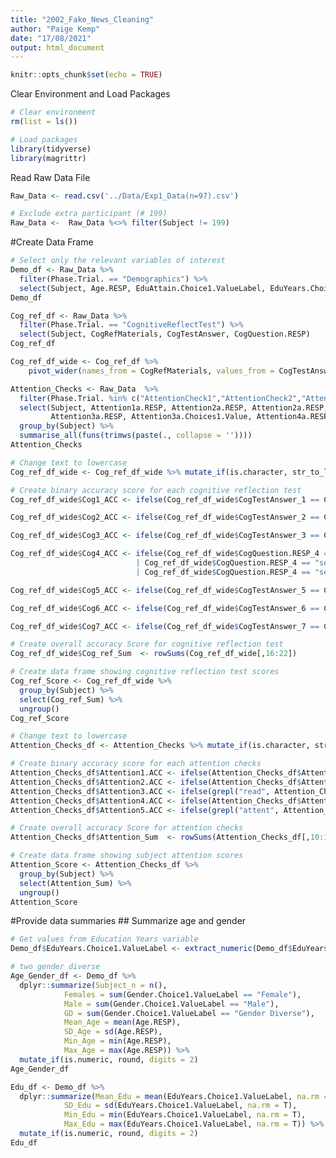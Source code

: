 ```yaml
---
title: "2002_Fake_News_Cleaning"
author: "Paige Kemp"
date: "17/08/2021"
output: html_document
---
```


```r
knitr::opts_chunk$set(echo = TRUE)
```

Clear Environment and Load Packages
```r
# Clear environment
rm(list = ls())

# Load packages
library(tidyverse)
library(magrittr)
```

Read Raw Data File
```r
Raw_Data <- read.csv('../Data/Exp1_Data(n=97).csv')
```

```r
# Exclude extra participant (# 199)
Raw_Data <-  Raw_Data %<>% filter(Subject != 199)
```

#Create Data Frame
```r
# Select only the relevant variables of interest
Demo_df <- Raw_Data %>%  
  filter(Phase.Trial. == "Demographics") %>%
  select(Subject, Age.RESP, EduAttain.Choice1.ValueLabel, EduYears.Choice1.ValueLabel, Ethnicity.Choice1.ValueLabel, Gender.Choice1.ValueLabel)
Demo_df

Cog_ref_df <- Raw_Data %>%  
  filter(Phase.Trial. == "CognitiveReflectTest") %>%
  select(Subject, CogRefMaterials, CogTestAnswer, CogQuestion.RESP)
Cog_ref_df

Cog_ref_df_wide <- Cog_ref_df %>% 
    pivot_wider(names_from = CogRefMaterials, values_from = CogTestAnswer:CogQuestion.RESP)

Attention_Checks <- Raw_Data  %>% 
  filter(Phase.Trial. %in% c("AttentionCheck1","AttentionCheck2","AttentionCheck3","AttentionCheck4","AttentionCheck5")) %>%
  select(Subject, Attention1a.RESP, Attention2a.RESP, Attention2a.RESP, Attention2a.Choices1.Value, 
         Attention3a.RESP, Attention3a.Choices1.Value, Attention4a.RESP, Attention5a.RESP, Attention5a.Choices1.Value) %>%
  group_by(Subject) %>% 
  summarise_all(funs(trimws(paste(., collapse = ''))))
Attention_Checks
```


```r
# Change text to lowercase
Cog_ref_df_wide <- Cog_ref_df_wide %>% mutate_if(is.character, str_to_lower)

# Create binary accuracy score for each cognitive reflection test
Cog_ref_df_wide$Cog1_ACC <- ifelse(Cog_ref_df_wide$CogTestAnswer_1 == Cog_ref_df_wide$CogQuestion.RESP_1, 1, 0)

Cog_ref_df_wide$Cog2_ACC <- ifelse(Cog_ref_df_wide$CogTestAnswer_2 == Cog_ref_df_wide$CogQuestion.RESP_2, 1, 0)

Cog_ref_df_wide$Cog3_ACC <- ifelse(Cog_ref_df_wide$CogTestAnswer_3 == Cog_ref_df_wide$CogQuestion.RESP_3, 1, 0)

Cog_ref_df_wide$Cog4_ACC <- ifelse(Cog_ref_df_wide$CogQuestion.RESP_4 == "2nd" 
                            | Cog_ref_df_wide$CogQuestion.RESP_4 == "second"
                            | Cog_ref_df_wide$CogQuestion.RESP_4 == "secondplace", 1, 0)

Cog_ref_df_wide$Cog5_ACC <- ifelse(Cog_ref_df_wide$CogTestAnswer_5 == Cog_ref_df_wide$CogQuestion.RESP_5, 1, 0)

Cog_ref_df_wide$Cog6_ACC <- ifelse(Cog_ref_df_wide$CogTestAnswer_6 == Cog_ref_df_wide$CogQuestion.RESP_6, 1, 0)

Cog_ref_df_wide$Cog7_ACC <- ifelse(Cog_ref_df_wide$CogTestAnswer_7 == Cog_ref_df_wide$CogQuestion.RESP_7, 1, 0)

# Create overall accuracy Score for cognitive reflection test
Cog_ref_df_wide$Cog_ref_Sum  <- rowSums(Cog_ref_df_wide[,16:22])

# Create data frame showing cognitive reflection test scores
Cog_ref_Score <- Cog_ref_df_wide %>% 
  group_by(Subject) %>% 
  select(Cog_ref_Sum) %>% 
  ungroup()
Cog_ref_Score
```

```r
# Change text to lowercase
Attention_Checks_df <- Attention_Checks %>% mutate_if(is.character, str_to_lower)

# Create binary accuracy score for each attention checks
Attention_Checks_df$Attention1.ACC <- ifelse(Attention_Checks_df$Attention1a.RESP == "i", 1, 0)
Attention_Checks_df$Attention2.ACC <- ifelse(Attention_Checks_df$Attention2a.RESP == "{pizza}", 1,0)
Attention_Checks_df$Attention3.ACC <- ifelse(grepl("read", Attention_Checks_df$Attention3a.RESP), 1, 0)
Attention_Checks_df$Attention4.ACC <- ifelse(Attention_Checks_df$Attention4a.RESP == "d", 1,0)
Attention_Checks_df$Attention5.ACC <- ifelse(grepl("attent", Attention_Checks_df$Attention5a.RESP), 1, 0)

# Create overall accuracy Score for attention checks
Attention_Checks_df$Attention_Sum  <- rowSums(Attention_Checks_df[,10:14])

# Create data frame showing subject attention scores
Attention_Score <- Attention_Checks_df %>% 
  group_by(Subject) %>% 
  select(Attention_Sum) %>% 
  ungroup()
Attention_Score
```

#Provide data summaries
## Summarize age and gender 
```r
# Get values from Education Years variable
Demo_df$EduYears.Choice1.ValueLabel <- extract_numeric(Demo_df$EduYears.Choice1.ValueLabel)

# two gender diverse
Age_Gender_df <- Demo_df %>%
  dplyr::summarize(Subject_n = n(),
            Females = sum(Gender.Choice1.ValueLabel == "Female"),
            Male = sum(Gender.Choice1.ValueLabel == "Male"),
            GD = sum(Gender.Choice1.ValueLabel == "Gender Diverse"),
            Mean_Age = mean(Age.RESP),
            SD_Age = sd(Age.RESP),
            Min_Age = min(Age.RESP),
            Max_Age = max(Age.RESP)) %>% 
  mutate_if(is.numeric, round, digits = 2) 
Age_Gender_df

Edu_df <- Demo_df %>% 
  dplyr::summarize(Mean_Edu = mean(EduYears.Choice1.ValueLabel, na.rm = T),
            SD_Edu = sd(EduYears.Choice1.ValueLabel, na.rm = T),
            Min_Edu = min(EduYears.Choice1.ValueLabel, na.rm = T),
            Max_Edu = max(EduYears.Choice1.ValueLabel, na.rm = T)) %>% 
  mutate_if(is.numeric, round, digits = 2) 
Edu_df
```

